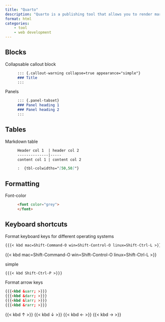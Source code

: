 ```yaml
---
title: "Quarto"
description: "Quarto is a publishing tool that allows you to render markdown documents into websites, documents and presentations."
format: html
categories:
    - tool
    - web development
---
```




## Blocks

Collapsable callout block 
: ```md
::: {.callout-warning collapse=true appearance="simple"}  
### Title 
:::
```

Panels
: ```md
::: {.panel-tabset}
### Panel heading 1
### Panel heading 2
:::
```

## Tables

Markdown table
:   ``` md
    Header col 1  | header col 2
    --------------|-----
    content col 1 | content col 2

    :  {tbl-colwidths="[50,50]"}
    ```



## Formatting

Font-color
: ```html
<font color="grey">
</font>
```

## Keyboard shortcuts

Format keyboard keys for different operating systems
: 

```md
{{{< kbd mac=Shift-Command-O win=Shift-Control-O linux=Shift-Ctrl-L >}}}
```
{{< kbd mac=Shift-Command-O win=Shift-Control-O linux=Shift-Ctrl-L >}}

simple
: 

```md
{{{< kbd Shift-Ctrl-P >}}}
```

Format arrow keys
: 

```md
{{{<kbd &uarr; >}}}
{{{<kbd &darr; >}}}
{{{<kbd &larr; >}}}
{{{<kbd &rarr; >}}}
```

{{< kbd &uarr; >}} {{< kbd &darr; >}} {{< kbd &larr; >}} {{< kbd &rarr; >}}

